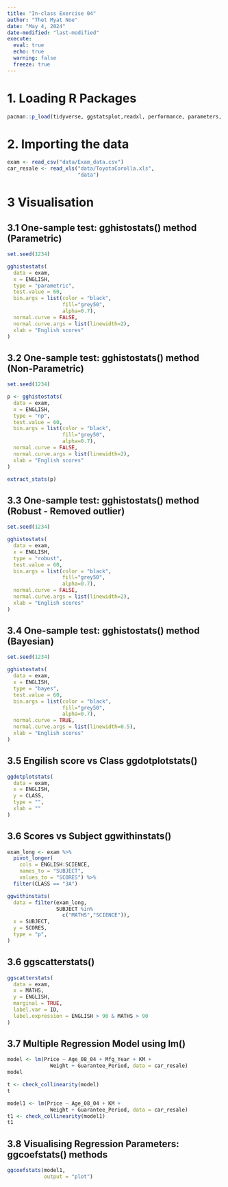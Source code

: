 ```yaml
---
title: "In-class Exercise 04"
author: "Thet Myat Noe"
date: "May 4, 2024"
date-modified: "last-modified"
execute:
  eval: true
  echo: true
  warning: false
  freeze: true
---
```


# 1. Loading R Packages

```r
pacman::p_load(tidyverse, ggstatsplot,readxl, performance, parameters, see)
```

# 2. Importing the data

```r
exam <- read_csv("data/Exam_data.csv")
car_resale <- read_xls("data/ToyotaCorolla.xls", 
                       "data")
```

# 3 Visualisation 

## 3.1 One-sample test: gghistostats() method (Parametric)
```r
set.seed(1234)

gghistostats(
  data = exam,
  x = ENGLISH,
  type = "parametric",
  test.value = 60,
  bin.args = list(color = "black",
                  fill="grey50",
                  alpha=0.7),
  normal.curve = FALSE,
  normal.curve.args = list(linewidth=2),
  xlab = "English scores"
) 
```

## 3.2 One-sample test: gghistostats() method (Non-Parametric)
```r
set.seed(1234)

p <- gghistostats(
  data = exam,
  x = ENGLISH,
  type = "np",
  test.value = 60,
  bin.args = list(color = "black",
                  fill="grey50",
                  alpha=0.7),
  normal.curve = FALSE,
  normal.curve.args = list(linewidth=2),
  xlab = "English scores"
) 
```

```r
extract_stats(p)
```

## 3.3 One-sample test: gghistostats() method (Robust - Removed outlier)
```r
set.seed(1234)

gghistostats(
  data = exam,
  x = ENGLISH,
  type = "robust",
  test.value = 60,
  bin.args = list(color = "black",
                  fill="grey50",
                  alpha=0.7),
  normal.curve = FALSE,
  normal.curve.args = list(linewidth=2),
  xlab = "English scores"
) 
```

## 3.4 One-sample test: gghistostats() method (Bayesian)
```r
set.seed(1234)

gghistostats(
  data = exam,
  x = ENGLISH,
  type = "bayes",
  test.value = 60,
  bin.args = list(color = "black",
                  fill="grey50",
                  alpha=0.7),
  normal.curve = TRUE,
  normal.curve.args = list(linewidth=0.5),
  xlab = "English scores"
) 
```

## 3.5 Engilish score vs Class ggdotplotstats()
```r
ggdotplotstats(
  data = exam,
  x = ENGLISH, 
  y = CLASS,
  type = "",
  xlab = ""
)
```

## 3.6 Scores vs Subject ggwithinstats()
```r
exam_long <- exam %>%
  pivot_longer(
    cols = ENGLISH:SCIENCE,
    names_to = "SUBJECT",
    values_to = "SCORES") %>%
  filter(CLASS == "3A")

ggwithinstats(
  data = filter(exam_long,
                SUBJECT %in%
                  c("MATHS","SCIENCE")),
  x = SUBJECT, 
  y = SCORES,
  type = "p",
)
```

## 3.6 ggscatterstats()
```r
ggscatterstats(
  data = exam,
  x = MATHS, 
  y = ENGLISH,
  marginal = TRUE,
  label.var = ID, 
  label.expression = ENGLISH > 90 & MATHS > 90
)
```

## 3.7 Multiple Regression Model using lm()
```r
model <- lm(Price ~ Age_08_04 + Mfg_Year + KM + 
              Weight + Guarantee_Period, data = car_resale)
model
```

```r
t <- check_collinearity(model)
t
```

```r
model1 <- lm(Price ~ Age_08_04 + KM + 
              Weight + Guarantee_Period, data = car_resale)
t1 <- check_collinearity(model1)
t1
```

## 3.8 Visualising Regression Parameters: ggcoefstats() methods
```r
ggcoefstats(model1, 
            output = "plot")
```

